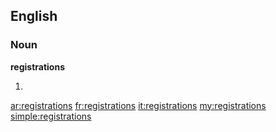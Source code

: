 ==English==

===Noun===
'''registrations'''

# {{plural of|[[registration]]}}

[[ar:registrations]]
[[fr:registrations]]
[[it:registrations]]
[[my:registrations]]
[[simple:registrations]]